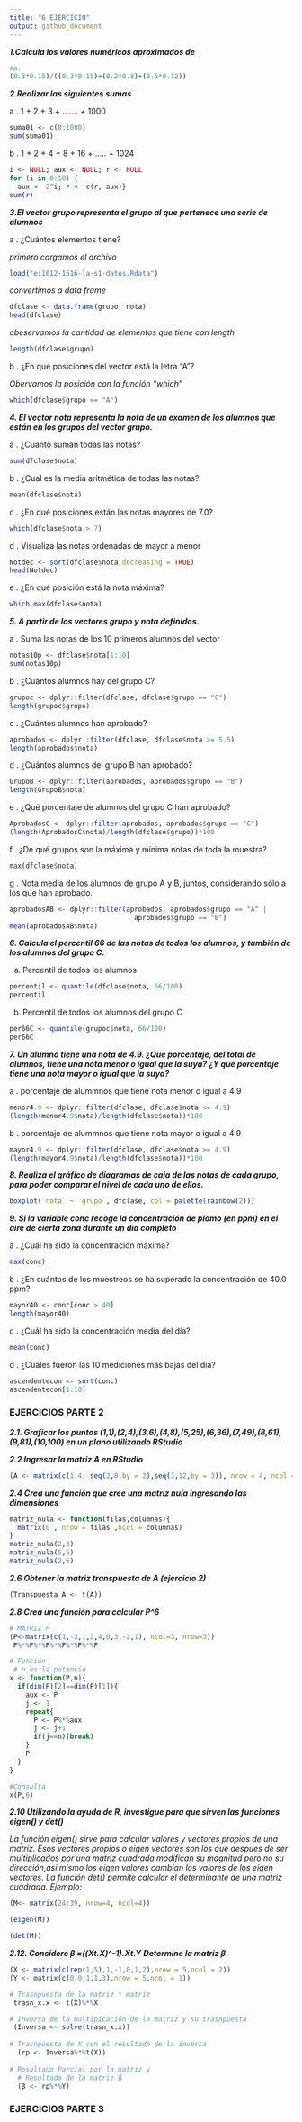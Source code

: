```yaml
---
title: "6 EJERCICIO"
output: github_document
---
```


***1.Calcula los valores numéricos aproximados de***
```r
#a.
(0.3*0.15)/((0.3*0.15)+(0.2*0.8)+(0.5*0.12)) 
```

***2.Realizar las siguientes sumas***

a .   1 + 2 + 3 + ....... + 1000
```r
suma01 <- c(0:1000)
sum(suma01)
```

b . 1 + 2 + 4 + 8 + 16 + ..... + 1024 
```r
i <- NULL; aux <- NULL; r <- NULL
for (i in 0:10) {
  aux <- 2^i; r <- c(r, aux)}
sum(r)
```
***3.El vector grupo representa el grupo al que pertenece una serie de alumnos***

a . ¿Cuántos elementos tiene?

*primero cargamos el archivo*
```r
load("ei1012-1516-la-s1-datos.Rdata")
```
*convertimos a data frame*
```r
dfclase <- data.frame(grupo, nota)
head(dfclase)
```
*obeservamos la cantidad de elementos que tiene con length*

```r
length(dfclase$grupo)
```
b .  ¿En que posiciones del vector está la letra "A"?

*Obervamos la posición con la función "which"*
```r
which(dfclase$grupo == "A")
```


***4. El vector nota representa la nota de un examen de los alumnos que están en los grupos del vector grupo.***

a . ¿Cuanto suman todas las notas?

```r
sum(dfclase$nota)
```
b . ¿Cual es la media aritmética de todas las notas?

```r
mean(dfclase$nota)
```
c . ¿En qué posiciones están las notas mayores de 7.0?
```r
which(dfclase$nota > 7)
```

d . Visualiza las notas ordenadas de mayor a menor

```r
Notdec <- sort(dfclase$nota,decreasing = TRUE)
head(Notdec)
```
e . ¿En qué posición está la nota máxima?

```r
which.max(dfclase$nota)

```

***5. A partir de los vectores grupo y nota definidos.***

a . Suma las notas de los 10 primeros alumnos del vector

```r

notas10p <- dfclase$nota[1:10]
sum(notas10p)
```
b . ¿Cuántos alumnos hay del grupo C?

```r
grupoc <- dplyr::filter(dfclase, dfclase$grupo == "C")
length(grupoc$grupo)
```
c . ¿Cuántos alumnos han aprobado?
```r
aprobados <- dplyr::filter(dfclase, dfclase$nota >= 5.5)
length(aprobados$nota)
```

d . ¿Cuántos alumnos del grupo B han aprobado?

```r
GrupoB <- dplyr::filter(aprobados, aprobados$grupo == "B")
length(GrupoB$nota)
```
e . ¿Qué porcentaje de alumnos del grupo C han aprobado?

```r
AprobadosC <- dplyr::filter(aprobados, aprobados$grupo == "C")
(length(AprobadosC$nota)/length(dfclase$grupo))*100
```
f . ¿De qué grupos son la máxima y mínima notas de toda la muestra?

```r
max(dfclase$nota)
```
g . Nota media de los alumnos de grupo A y B, juntos, considerando sólo a los que han aprobado.

```r
aprobadosAB <- dplyr::filter(aprobados, aprobados$grupo == "A" | 
                               aprobados$grupo == "B")
mean(aprobadosAB$nota)
```


***6. Calcula el percentil 66 de las notas de todos los alumnos, y también de los alumnos del grupo C.***

a. Percentil de todos los alumnos

```r
percentil <- quantile(dfclase$nota, 66/100)
percentil
```
b. Percentil de todos los alumnos del grupo C

```r
per66C <- quantile(grupoc$nota, 66/100)
per66C
```

***7. Un alumno tiene una nota de 4.9. ¿Qué porcentaje, del total de alumnos, tiene una nota menor o igual que la suya? ¿Y qué porcentaje tiene una nota mayor o igual que la suya?***

a .  porcentaje de alummnos que tiene nota menor o igual a 4.9

```r

menor4.9 <- dplyr::filter(dfclase, dfclase$nota <= 4.9)
(length(menor4.9$nota)/length(dfclase$nota))*100

```

b . porcentaje de alummnos que tiene nota mayor o igual a 4.9
```r
mayor4.9 <- dplyr::filter(dfclase, dfclase$nota >= 4.9)
(length(mayor4.9$nota)/length(dfclase$nota))*100
```

***8. Realiza el gráfico de diagramas de caja de las notas de cada grupo, para poder comparar el nivel de cada uno de ellos.***


```r
boxplot(`nota` ~ `grupo`, dfclase, col = palette(rainbow(2)))
```



***9. Si la variable conc recoge la concentración de plomo (en ppm) en el aire de cierta zona durante un día completo***

a . ¿Cuál ha sido la concentración máxima?

```r
max(conc)
```
b . ¿En cuántos de los muestreos se ha superado la concentración de 40.0 ppm?

```r
mayor40 <- conc[conc > 40]
length(mayor40)
```
c . ¿Cuál ha sido la concentración media del día?

```r
mean(conc)

```
d . ¿Cuáles fueron las 10 mediciones más bajas del día?

```r
ascendentecon <- sort(conc)
ascendentecon[1:10]
```
### EJERCICIOS PARTE 2

***2.1. Graficar los puntos (1,1),(2,4),(3,6),(4,8),(5,25),(6,36),(7,49),(8,61),(9,81),(10,100) en un plano utilizando RStudio***

***2.2 Ingresar la matriz A en RStudio***
```r
(A <- matrix(c(1:4, seq(2,8,by = 2),seq(3,12,by = 3)), nrow = 4, ncol = 3))
```
***2.4 Crea una función que cree una matriz nula ingresando las dimensiones***
```r
matriz_nula <- function(filas,columnas){ 
  matrix(0 , nrow = filas ,ncol = columnas) 
}
matriz_nula(2,3)
matriz_nula(5,5)
matriz_nula(2,6)
```
***2.6 Obtener la matriz transpuesta de A (ejercicio 2)***
```r
(Transpuesta_A <- t(A))
```
***2.8 Crea una función para calcular P^6***
```r
# MATRIZ P
(P<-matrix(c(1,-2,1,2,4,0,3,-2,1), ncol=3, nrow=3))
 P%*%P%*%P%*%P%*%P%*%P

# Función
 # n es la potencia
x <- function(P,n){
  if(dim(P)[2]==dim(P)[1]){
    aux <- P
    j <- 1
    repeat{
      P <- P%*%aux
      j <- j+1
      if(j==n)(break)
    }
    P
  }
}

#Consulta
x(P,6)
```
***2.10 Utilizando la ayuda de R, investigue para que sirven las funciones eigen() y det() ***

  *La función eigen() sirve para calcular valores y vectores propios de una matriz. Esos vectores propios o eigen vectores son los que despues de ser multiplicados por una matriz cuadrada modifican su magnitud pero no su dirección,asi mismo los eigen valores cambian los valores de los eigen vectores.*
  *La función det() permite calcular el determinante de una matriz cuadrada.*
  *Ejemplo:*
```r
(M<- matrix(24:39, nrow=4, ncol=4))
```
```r
(eigen(M))
```
```r
(det(M))
```

***2.12. Considere β =((Xt.X)^-1).Xt.Y***
      ***Determine la matriz β***
```r
(X <- matrix(c(rep(1,5),1,-1,0,1,2),nrow = 5,ncol = 2))
(Y <- matrix(c(0,0,1,1,3),nrow = 5,ncol = 1))

# Trasnpuesta de la matriz * matriz
 trasn_x.x <- t(X)%*%X

# Inversa de la multipicación de la matriz y su trasnpuesta
 (Inversa <- solve(trasn_x.x))
 
# Trasnpuesta de X con el resultado de la inversa
  (rp <- Inversa%*%t(X))
  
# Resultado Parcial por la matriz y
  # Resultado de la matriz β
  (β <- rp%*%Y)

```

### EJERCICIOS PARTE 3
